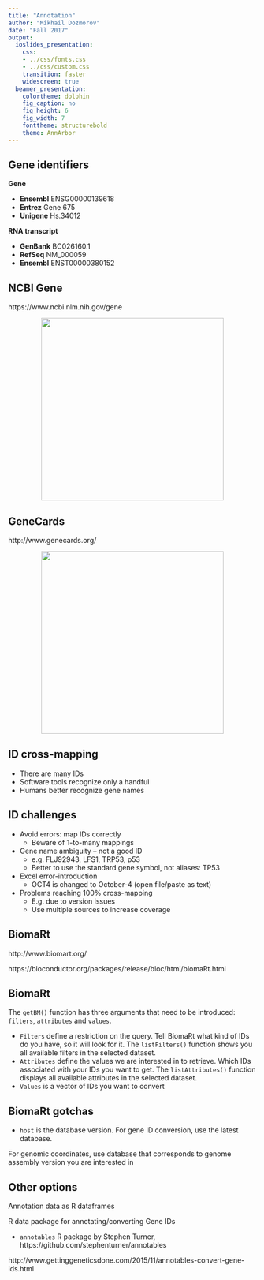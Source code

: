 ```yaml
---
title: "Annotation"
author: "Mikhail Dozmorov"
date: "Fall 2017"
output:
  ioslides_presentation:
    css:
    - ../css/fonts.css
    - ../css/custom.css
    transition: faster
    widescreen: true
  beamer_presentation:
    colortheme: dolphin
    fig_caption: no
    fig_height: 6
    fig_width: 7
    fonttheme: structurebold
    theme: AnnArbor
---
```


## Gene identifiers {.larger}

**Gene**

- **Ensembl** ENSG00000139618
- **Entrez** Gene 675
- **Unigene** Hs.34012

**RNA transcript**

- **GenBank** BC026160.1
- **RefSeq** NM_000059
- **Ensembl** ENST00000380152

## NCBI Gene

https://www.ncbi.nlm.nih.gov/gene

<center><img src="img/ncbi_gene.png" height="370px" /></center>

## GeneCards

http://www.genecards.org/

<center><img src="img/genecards.png" height="370px" /></center>

## ID cross-mapping {.larger}

- There are many IDs
- Software tools recognize only a handful
- Humans better recognize gene names

## ID challenges {.larger}

- Avoid errors: map IDs correctly
    - Beware of 1-to-many mappings
- Gene name ambiguity – not a good ID
    - e.g. FLJ92943, LFS1, TRP53, p53
    - Better to use the standard gene symbol, not aliases: TP53
- Excel error-introduction
    - OCT4 is changed to October-4  (open file/paste as text)
- Problems reaching 100% cross-mapping
    - E.g. due to version issues
    - Use multiple sources to increase coverage

## BiomaRt {.larger}

http://www.biomart.org/

https://bioconductor.org/packages/release/bioc/html/biomaRt.html

## BiomaRt {.larger}

The `getBM()` function has three arguments that need to be introduced: `filters`, `attributes` and `values`. 

- `Filters` define a restriction on the query. Tell BiomaRt what kind of IDs do you have, so it will look for it. The `listFilters()` function shows you all available filters in the selected dataset.
- `Attributes` define the values we are interested in to retrieve. Which IDs associated with your IDs you want to get. The `listAttributes()` function displays all available attributes in the selected dataset.
- `Values` is a vector of IDs you want to convert

## BiomaRt gotchas {.larger}

- `host` is the database version. For gene ID conversion, use the latest database.

For genomic coordinates, use database that corresponds to genome assembly version you are interested in 

## Other options {.larger}

Annotation data as R dataframes

R data package for annotating/converting Gene IDs 

- `annotables` R package by Stephen Turner, https://github.com/stephenturner/annotables

http://www.gettinggeneticsdone.com/2015/11/annotables-convert-gene-ids.html

